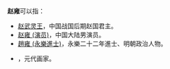 '''赵雍'''可以指：
* [[赵武灵王|赵武灵王]]，中国战国后期赵国君主。
* [[赵雍_(演员)|赵雍 (演员)]]，中国大陆男演员。
* [[趙雍_(永樂進士)|趙雍 (永樂進士)]]，永樂二十二年進士、明朝政治人物。
* {{tsl|en|Zhao Yong|赵雍 (画家)}}，元代画家。
{{消歧义|Y雍|cat=二字赵姓人名消歧义}}